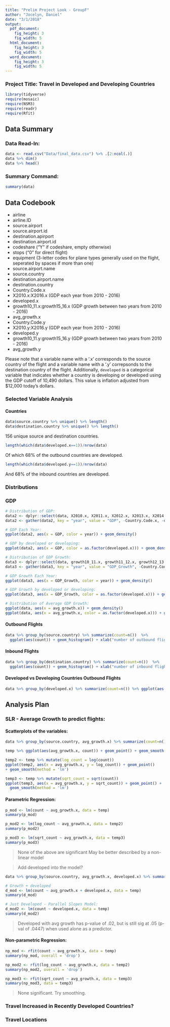```yaml
---
title: "Prelim Project Look - GroupF"
author: "Jocelyn, Daniel"
date: "3/1/2018"
output:
  pdf_document:
    fig_height: 3
    fig_width: 5
  html_document:
    fig_height: 3
    fig_width: 5
  word_document:
    fig_height: 3
    fig_width: 5
---
```


### Project Title: Travel in Developed and Developing Countries

```r
library(tidyverse)
require(mosaic)
require(NSM3)
require(readr)
require(Rfit)
```

## Data Summary

### Data Read-In:
```r
data <- read.csv("Data/final_data.csv") %>% .[2:ncol(.)]
data %>% dim()
data %>% head()
```

### Summary Command:
```r
summary(data)
```

## Data Codebook

- airline
- airline.ID
- source.airport
- source.airport.id 
- destination.apirport
- destination.airport.id
- codeshare ("Y" if codeshare, empty otherwise)
- stops ("0" for direct flight)
- equipment (3-letter codes for plane types generally used on the flight, seperated by spaces if more than one)
- source.airport.name
- source.country     
- destination.airport.name
- destination.country
- Country.Code.x          
- X2010.x:X2016.x (GDP each year from 2010 - 2016)
- developed.x
- growth10_11.x:growth15_16.x (GDP growth between two years from 2010 - 2016)
- avg_growth.x
- Country.Code.y  
- X2010.y:X2016.y (GDP each year from 2010 - 2016)
- developed.y 
- growth10_11.y:growth15_16.y (GDP growth between two years from 2010 - 2016)
- avg_growth.y

Please note that a variable name with a '.x' corresponds to the source country of the flight and a variable name with a '.y' correpsonds to the destination country of the flight. Additionally, `developed` is a categorical variable that indicates whether a country is developing or developed using the GDP cutoff of 10,490 dollars. This value is inflation adjusted from $12,000 today's dollars.

### Selected Variable Analysis

#### Countries

```r
data$source.country %>% unique() %>% length()
data$destination.country %>% unique() %>% length()
```

156 unique source and destination countries.

```r
length(which(data$developed.x==1))/nrow(data)
```

Of which 68% of the outbound countries are developed.

```r
length(which(data$developed.y==1))/nrow(data)
```

And 68% of the inbound countries are developed.


### Distributions

### GDP

```r
# Distribution of GDP:
data2 <- dplyr::select(data, X2010.x, X2011.x, X2012.x, X2013.x, X2014.x, X2015.x, X2016.x, Country.Code.x, developed.x)
data2 <- gather(data2, key = "year", value = "GDP", -Country.Code.x, -developed.x)

# GDP Each Year:
ggplot(data2, aes(x = GDP, color = year)) + geom_density()

# GDP by developed or developing:
ggplot(data2, aes(x = GDP, color = as.factor(developed.x))) + geom_density()
```

```r
# Distribution of GDP Growth:
data3 <- dplyr::select(data, growth10_11.x, growth11_12.x, growth12_13.x, growth13_14.x, growth14_15.x, growth15_16.x, Country.Code.x, developed.x)
data3 <- gather(data3, key = "year", value = "GDP_Growth", -Country.Code.x, -developed.x)

# GDP Growth Each Year:
ggplot(data3, aes(x = GDP_Growth, color = year)) + geom_density()

# GDP Growth by developed or developing:
ggplot(data3, aes(x = GDP_Growth, color = as.factor(developed.x))) + geom_density()

# Distribution of Average GDP Growth:
ggplot(data, aes(x = avg_growth.x)) + geom_density()
ggplot(data, aes(x = avg_growth.x, color = as.factor(developed.x))) + geom_density()
```


#### Outbound Flights

```r
data %>% group_by(source.country) %>% summarize(count=n())  %>% 
  ggplot(aes(count)) + geom_histogram() + xlab("number of outbound flights for a country")
```

#### Inbound Flights

```r
data %>% group_by(destination.country) %>% summarize(count=n())  %>% 
  ggplot(aes(count)) + geom_histogram() + xlab("number of inbound flights for a country")
```

#### Developed vs Developing Countries Outbound Flights

```r
data %>% group_by(developed.x) %>% summarize(count=n()) %>% ggplot(aes(as.factor(developed.x),count)) + geom_bar(stat='identity') + xlab("developed (1) vs developing (0) countries") + ggtitle("outbound flights for developing vs developed countries")
```

## Analysis Plan

### SLR - Average Growth to predict flights:

#### Scatterplots of the variables:

```r
data %>% group_by(source.country, avg_growth.x) %>% summarize(count=n()) -> temp
```

```r
temp %>% ggplot(aes(avg_growth.x, count)) + geom_point() + geom_smooth(method = 'lm')
```

```r
temp2 <- temp %>% mutate(log_count = log(count))
ggplot(temp2, aes(x = avg_growth.x, y = log_count)) + geom_point() 
+ geom_smooth(method = 'lm')
```

```r
temp3 <- temp %>% mutate(sqrt_count = sqrt(count))
ggplot(temp3, aes(x = avg_growth.x, y = sqrt_count)) + geom_point() + 
  geom_smooth(method = 'lm')
```

#### Parametric Regression:

```r
p_mod <- lm(count ~ avg_growth.x, data = temp)
summary(p_mod)
```

```r
p_mod2 <- lm(log_count ~ avg_growth.x, data = temp2)
summary(p_mod2)
```

```r
p_mod3 <- lm(sqrt_count ~ avg_growth.x, data = temp3)
summary(p_mod3)
```

> None of the above are significant
> May be better described by a non-linear model

> Add developed into the model?

```r
data %>% group_by(source.country, avg_growth.x, developed.x) %>% summarize(count=n()) -> temp

# Growth + developed
d_mod <- lm(count ~ avg_growth.x + developed.x, data = temp)
summary(d_mod)

# Just Developed - Parallel Slopes Model:
d_mod2 <- lm(count ~ developed.x, data = temp)
summary(d_mod2)
```

> Developed with avg growth has p-value of .02, but is still sig at .05 (p-val of .0447) when used alone as a predictor.


#### Non-parametric Regression:

```r
np_mod <- rfit(count ~ avg_growth.x, data = temp)
summary(np_mod, overall = 'drop')
```

```r
np_mod2 <- rfit(log_count ~ avg_growth.x, data = temp2)
summary(np_mod2, overall = 'drop')
```

```r
np_mod3 <- rfit(sqrt_count ~ avg_growth.x, data = temp3)
summary(np_mod3, data = temp3)
```

> None significant. Try smoothing.


### Travel Increased in Recently Developed Countries?


### Travel Locations

